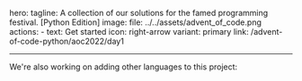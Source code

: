 hero:
  tagline: A collection of our solutions for the famed programming festival. [Python Edition]
  image:
    file: ../../assets/advent_of_code.png
  actions:
    - text: Get started
      icon: right-arrow
      variant: primary
      link: /advent-of-code-python/aoc2022/day1

---
We're also working on adding other languages to this project:


<CardGrid>
  <Card title="Kotlin" icon="star"> 
  </Card>
  <Card title="Java" icon="star">  
  </Card>
</CardGrid> 
